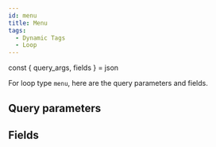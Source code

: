 ```yaml
---
id: menu
title: Menu
tags:
  - Dynamic Tags
  - Loop
---
```


const { query_args, fields } = json

For loop type `menu`, here are the query parameters and fields.

## Query parameters

<QueryArgsList args={query_args} />

## Fields

<FieldsList fields={fields} />
